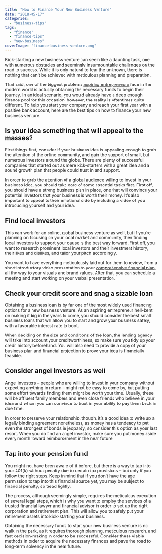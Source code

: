 ```yaml
---
title: "How to Finance Your New Business Venture"
date: "2018-05-17"
categories: 
  - "business-tips"
tags: 
  - "finance"
  - "finance-tips"
  - "new-business"
coverImage: "finance-business-venture.png"
---
```


Kick-starting a new business venture can seem like a daunting task, one with numerous obstacles and seemingly insurmountable challenges on the road to success. While it is only natural to fear the unknown, there is nothing that can’t be achieved with meticulous planning and preparation.

That said, one of the biggest problems [aspiring entrepreneurs](https://moneycoach-app.com/pocket-guide-to-becoming-an-entrepreneur/) face in the modern world is actually obtaining the necessary funds to begin their journey. In an ideal scenario, you would already have a deep enough finance pool for this occasion; however, the reality is oftentimes quite different. To help you start your company and reach your first year with a positive bank account, here are the best tips on how to finance your new business venture.

## Is your idea something that will appeal to the masses?

First things first, consider if your business idea is appealing enough to grab the attention of the online community, and gain the support of small, but numerous investors around the globe. There are plenty of successful companies that started out as mere kick-starters with a great idea and a sound growth plan that people could trust in and support.

In order to grab the attention of a global audience willing to invest in your business idea, you should take care of some essential tasks first. First off, you should have a strong business plan in place, one that will convince your potential investors that your business is worth their money. It’s also important to appeal to their emotional side by including a video of you introducing yourself and your idea.

## Find local investors

This can work for an online, global business venture as well, but if you’re planning on focusing on your local market and community, then finding local investors to support your cause is the best way forward. First off, you want to research prominent local investors and their investment history, their likes and dislikes, and tailor your pitch accordingly.

You want to have everything meticulously laid out for them to review, from a short introductory video presentation to your [comprehensive financial plan](https://moneycoach-app.com/how-to-become-a-financial-advisor/), all the way to your visuals and brand values. After that, you can schedule a meeting and start working on your verbal presentation.

## Check your credit score and snag a sizable loan

Obtaining a business loan is by far one of the most widely used financing options for a new business venture. As an aspiring entrepreneur hell-bent on making it big in the years to come, you should consider the best small business loans that will allow you to start and grow your business safely, with a favorable interest rate to boot.

When deciding on the size and conditions of the loan, the lending agency will take into account your creditworthiness, so make sure you tidy up your credit history beforehand. You will also need to provide a copy of your business plan and financial projection to prove your idea is financially feasible.

## Consider angel investors as well

Angel investors – people who are willing to invest in your company without expecting anything in return – might not be easy to come by, but putting some effort towards finding them might be worth your time. Usually, these will be affluent family members and even close friends who believe in your idea and whom you can convince to trust in your ability to pay them back in due time.

In order to preserve your relationship, though, it’s a good idea to write up a legally binding agreement nonetheless, as money has a tendency to put even the strongest of bonds in jeopardy, so consider this option as your last resort. When you do find an angel investor, make sure you put money aside every month toward reimbursement in the near future.

## Tap into your pension fund

You might not have been aware of it before, but there is a way to tap into your 401(k) without penalty due to certain tax provisions – but only if you follow the right steps. Keep in mind that if you don’t have the age permission to tap into this financial source yet, you may be subject to financial penalty, so tread lightly.

The process, although seemingly simple, requires the meticulous execution of several legal steps, which is why you want to employ the services of a trusted financial lawyer and financial advisor in order to set up the right corporation and retirement plan. This will allow you to safely put your retirement assets into kick-starting your business.

Obtaining the necessary funds to start your new business venture is no walk in the park, as it requires thorough planning, meticulous research, and fast decision-making in order to be successful. Consider these viable methods in order to acquire the necessary finances and pave the road to long-term solvency in the near future.